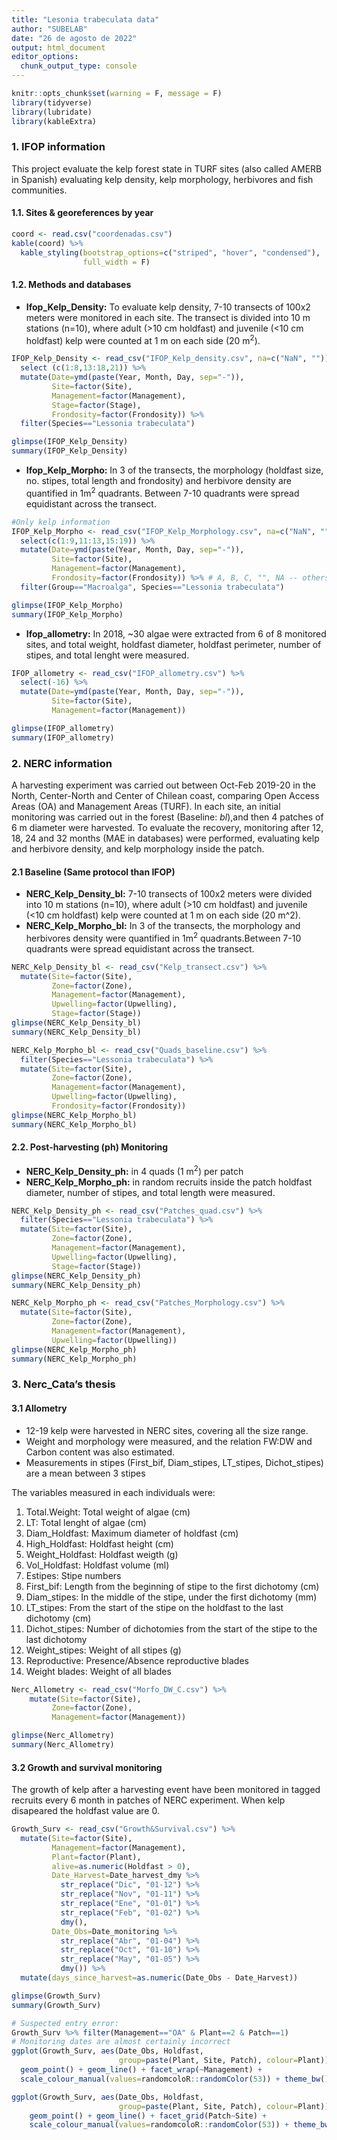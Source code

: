 ```yaml
---
title: "Lesonia trabeculata data"
author: "SUBELAB"
date: "26 de agosto de 2022"
output: html_document
editor_options: 
  chunk_output_type: console
---
```


```r
knitr::opts_chunk$set(warning = F, message = F)
library(tidyverse)
library(lubridate)
library(kableExtra)
```


### 1. IFOP information
    
This project evaluate the kelp forest state in TURF sites (also called AMERB in Spanish) evaluating kelp density, kelp morphology, herbivores and fish communities. 
  

#### 1.1. Sites & georeferences by year

```r
coord <- read.csv("coordenadas.csv")
kable(coord) %>% 
  kable_styling(bootstrap_options=c("striped", "hover", "condensed"), 
                full_width = F)
```

#### 1.2. Methods and databases


  - **Ifop_Kelp_Density:** To evaluate kelp density, 7-10 transects of 100x2 meters were monitored in each site. The transect is divided into 10 m stations (n=10), where adult (>10 cm holdfast) and juvenile (<10 cm holdfast) kelp were counted at 1 m on each side (20 m^2^).

```r
IFOP_Kelp_Density <- read_csv("IFOP_Kelp_density.csv", na=c("NaN", "")) %>% 
  select (c(1:8,13:18,21)) %>% 
  mutate(Date=ymd(paste(Year, Month, Day, sep="-")),
         Site=factor(Site),
         Management=factor(Management),
         Stage=factor(Stage),
         Frondosity=factor(Frondosity)) %>% 
  filter(Species=="Lessonia trabeculata")

glimpse(IFOP_Kelp_Density)
summary(IFOP_Kelp_Density)
```


  - **Ifop_Kelp_Morpho:** In 3 of the transects, the morphology (holdfast size, no. stipes, total length and frondosity) and herbivore density are quantified in 1m^2^ quadrants. Between 7-10 quadrants were spread equidistant across the transect.


```r
#Only kelp information
IFOP_Kelp_Morpho <- read_csv("IFOP_Kelp_Morphology.csv", na=c("NaN", "")) %>% 
  select(c(1:9,11:13,15:19)) %>% 
  mutate(Date=ymd(paste(Year, Month, Day, sep="-")),
         Site=factor(Site),
         Management=factor(Management),
         Frondosity=factor(Frondosity)) %>% # A, B, C, "", NA -- others are 0-4. Is "" == 0?
  filter(Group=="Macroalga", Species=="Lessonia trabeculata")

glimpse(IFOP_Kelp_Morpho)
summary(IFOP_Kelp_Morpho)
```
  
  - **Ifop_allometry:** In 2018, ~30 algae were extracted from 6 of 8 monitored sites, and total weight, holdfast diameter, holdfast perimeter, number of stipes, and total lenght were measured.
  
```r
IFOP_allometry <- read_csv("IFOP_allometry.csv") %>% 
  select(-16) %>%
  mutate(Date=ymd(paste(Year, Month, Day, sep="-")),
         Site=factor(Site),
         Management=factor(Management))

glimpse(IFOP_allometry)
summary(IFOP_allometry)
```
  


### 2. NERC information

A harvesting experiment was carried out between Oct-Feb 2019-20 in the North, Center-North and Center of Chilean coast, comparing Open Access Areas (OA) and Management Areas (TURF). In each site, an initial monitoring was carried out in the forest (Baseline: *bl*),and then 4 patches of 6 m diameter were harvested. To evaluate the recovery, monitoring after 12, 18, 24 and 32 months (MAE in databases) were performed, evaluating kelp and herbivore density, and kelp morphology inside the patch. 
    
#### 2.1 Baseline (Same protocol than IFOP)

  - **NERC_Kelp_Density_bl:** 7-10 transects of 100x2 meters were divided into 10 m stations (n=10), where adult (>10 cm holdfast) and juvenile (<10 cm holdfast) kelp were counted at 1 m on each side (20 m^2).
  - **NERC_Kelp_Morpho_bl:** In 3 of the transects, the morphology and herbivores density were quantified in 1m^2^ quadrants.Between 7-10 quadrants were spread equidistant across the transect.

```r
NERC_Kelp_Density_bl <- read_csv("Kelp_transect.csv") %>%
  mutate(Site=factor(Site),
         Zone=factor(Zone),
         Management=factor(Management),
         Upwelling=factor(Upwelling),
         Stage=factor(Stage))
glimpse(NERC_Kelp_Density_bl)
summary(NERC_Kelp_Density_bl)

NERC_Kelp_Morpho_bl <- read_csv("Quads_baseline.csv") %>% 
  filter(Species=="Lessonia trabeculata") %>%
  mutate(Site=factor(Site),
         Zone=factor(Zone),
         Management=factor(Management),
         Upwelling=factor(Upwelling),
         Frondosity=factor(Frondosity))
glimpse(NERC_Kelp_Morpho_bl)
summary(NERC_Kelp_Morpho_bl)
```


#### 2.2. Post-harvesting (ph) Monitoring  
  
  - **NERC_Kelp_Density_ph:** in 4 quads (1 m^2^) per patch
  - **NERC_Kelp_Morpho_ph:** in random recruits inside the patch holdfast diameter, number of stipes, and total length were measured.
  
```r
NERC_Kelp_Density_ph <- read_csv("Patches_quad.csv") %>%
  filter(Species=="Lessonia trabeculata") %>%
  mutate(Site=factor(Site),
         Zone=factor(Zone),
         Management=factor(Management),
         Upwelling=factor(Upwelling),
         Stage=factor(Stage))
glimpse(NERC_Kelp_Density_ph)
summary(NERC_Kelp_Density_ph)

NERC_Kelp_Morpho_ph <- read_csv("Patches_Morphology.csv") %>%
  mutate(Site=factor(Site),
         Zone=factor(Zone),
         Management=factor(Management),
         Upwelling=factor(Upwelling))
glimpse(NERC_Kelp_Morpho_ph)
summary(NERC_Kelp_Morpho_ph)

```
  

### 3. Nerc_Cata's thesis

#### 3.1 Allometry
  
  - 12-19 kelp were harvested in NERC sites, covering all the size range.
  - Weight and morphology were measured, and the relation FW:DW and Carbon content was also estimated. 
  - Measurements in stipes (First_bif, Diam_stipes, LT_stipes, Dichot_stipes) are a mean between 3 stipes  
  
The variables measured in each individuals were:  

  1. Total.Weight: Total weight of algae (cm)  
  2. LT: Total lenght of algae (cm)  
  3. Diam_Holdfast: Maximum diameter of holdfast (cm)  
  4. High_Holdfast: Holdfast height (cm)  
  5. Weight_Holdfast: Holdfast weigth (g)  
  6. Vol_Holdfast: Holdfast volume (ml)  
  7. Estipes: Stipe numbers  
  8. First_bif: Length from the beginning of stipe to the first dichotomy (cm)  
  9. Diam_stipes: In the middle of the stipe, under the first dichotomy (mm)  
  10. LT_stipes: From the start of the stipe on the holdfast to the last dichotomy (cm)  
  11. Dichot_stipes: Number of dichotomies from the start of the stipe to the last dichotomy  
  12. Weight_stipes: Weight of all stipes (g)  
  13. Reproductive: Presence/Absence reproductive blades  
  14. Weight blades: Weight of all blades  
  
```r
Nerc_Allometry <- read_csv("Morfo_DW_C.csv") %>%
    mutate(Site=factor(Site),
         Zone=factor(Zone),
         Management=factor(Management))

glimpse(Nerc_Allometry)
summary(Nerc_Allometry)
```


#### 3.2 Growth and survival monitoring
   
The growth of kelp after a harvesting event have been monitored in tagged recruits every 6 month in patches of NERC experiment. When kelp disapeared the holdfast value are 0.
   
```r
Growth_Surv <- read_csv("Growth&Survival.csv") %>%
  mutate(Site=factor(Site),
         Management=factor(Management),
         Plant=factor(Plant),
         alive=as.numeric(Holdfast > 0),
         Date_Harvest=Date_harvest_dmy %>%
           str_replace("Dic", "01-12") %>%
           str_replace("Nov", "01-11") %>%
           str_replace("Ene", "01-01") %>%
           str_replace("Feb", "01-02") %>%
           dmy(),
         Date_Obs=Date_monitoring %>%
           str_replace("Abr", "01-04") %>%
           str_replace("Oct", "01-10") %>%
           str_replace("May", "01-05") %>%
           dmy()) %>%
  mutate(days_since_harvest=as.numeric(Date_Obs - Date_Harvest))

glimpse(Growth_Surv)
summary(Growth_Surv)

# Suspected entry error: 
Growth_Surv %>% filter(Management=="OA" & Plant==2 & Patch==1)
# Monitoring dates are almost certainly incorrect
ggplot(Growth_Surv, aes(Date_Obs, Holdfast, 
                        group=paste(Plant, Site, Patch), colour=Plant)) + 
  geom_point() + geom_line() + facet_wrap(~Management) +
  scale_colour_manual(values=randomcoloR::randomColor(53)) + theme_bw()

ggplot(Growth_Surv, aes(Date_Obs, Holdfast, 
                        group=paste(Plant, Site, Patch), colour=Plant)) + 
    geom_point() + geom_line() + facet_grid(Patch~Site) +
    scale_colour_manual(values=randomcoloR::randomColor(53)) + theme_bw()
```

